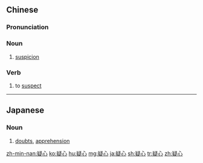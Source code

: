 ==Chinese==
{{zh-forms}}

===Pronunciation===
{{zh-pron
|m=yíxīn
|c=ji4 sam1
|h=pfs=ngì-sîm
|mn=gî-sim
|cat=n,v
}}

===Noun===
{{zh-noun}}

# {{lb|zh|Intermediate Mandarin|sort=疋09}} [[suspicion]]

===Verb===
{{zh-verb}}

# {{lb|zh|Intermediate Mandarin|sort=疋09}} to [[suspect]]

----

==Japanese==
{{ja-kanjitab|ぎ|しん|yomi=o}}

===Noun===
{{ja-noun|ぎしん}}

# [[doubts]], [[apprehension]]

[[zh-min-nan:疑心]]
[[ko:疑心]]
[[hu:疑心]]
[[mg:疑心]]
[[ja:疑心]]
[[sh:疑心]]
[[tr:疑心]]
[[zh:疑心]]